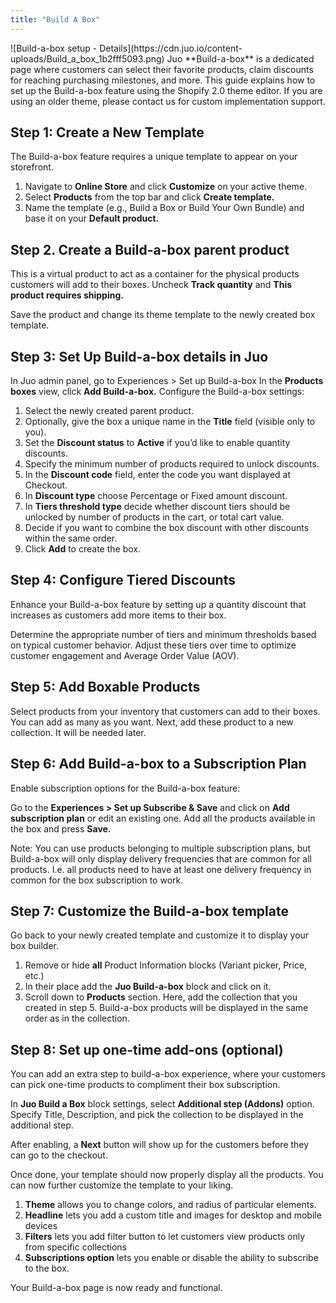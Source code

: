 ```yaml
---
title: "Build A Box"
---
```


<Frame>
![Build-a-box setup - Details](https://cdn.juo.io/content-uploads/Build_a_box_1b2fff5093.png)
</Frame>
Juo **Build-a-box** is a dedicated page where customers can select their favorite products, claim discounts for reaching purchasing milestones, and more.

<Warning>
This guide explains how to set up the Build-a-box feature using the Shopify 2.0 theme editor. If you are using an older theme, please contact us for custom implementation support.
</Warning>

## Step 1: Create a New Template

The Build-a-box feature requires a unique template to appear on your storefront.

1. Navigate to **Online Store** and click **Customize** on your active theme.
2. Select **Products** from the top bar and click **Create template.**
3. Name the template (e.g., Build a Box or Build Your Own Bundle) and base it on your **Default product.**

## Step 2. Create a Build-a-box parent product

This is a virtual product to act as a container for the physical products customers will add to their boxes. Uncheck **Track quantity** and **This product requires shipping.**

Save the product and change its theme template to the newly created box template.

## Step 3: Set Up Build-a-box details in Juo

In Juo admin panel, go to Experiences > Set up Build-a-box In the **Products boxes** view, click **Add Build-a-box.** Configure the Build-a-box settings:

1. Select the newly created parent product.
2. Optionally, give the box a unique name in the **Title** field (visible only to you).
3. Set the **Discount status** to **Active** if you’d like to enable quantity discounts.
4. Specify the minimum number of products required to unlock discounts.
5. In the **Discount code** field, enter the code you want displayed at Checkout.
6. In **Discount type** choose Percentage or Fixed amount discount.
7. In **Tiers threshold type** decide whether discount tiers should be unlocked by number of products in the cart, or total cart value.
8. Decide if you want to combine the box discount with other discounts within the same order.
9. Click **Add** to create the box.

## Step 4: Configure Tiered Discounts

Enhance your Build-a-box feature by setting up a quantity discount that increases as customers add more items to their box.

Determine the appropriate number of tiers and minimum thresholds based on typical customer behavior. Adjust these tiers over time to optimize customer engagement and Average Order Value (AOV).

## Step 5: Add Boxable Products

Select products from your inventory that customers can add to their boxes. You can add as many as you want. Next, add these product to a new collection. It will be needed later.

## Step 6: Add Build-a-box to a Subscription Plan

Enable subscription options for the Build-a-box feature:

Go to the **Experiences > Set up Subscribe & Save** and click on **Add subscription plan** or edit an existing one. Add all the products available in the box and press **Save.**

Note: You can use products belonging to multiple subscription plans, but Build-a-box will only display delivery frequencies that are common for all products. I.e. all products need to have at least one delivery frequency in common for the box subscription to work.

## Step 7: Customize the Build-a-box template

Go back to your newly created template and customize it to display your box builder.

1. Remove or hide **all** Product Information blocks (Variant picker, Price, etc.)
2. In their place add the **Juo Build-a-box** block and click on it.
3. Scroll down to **Products** section. Here, add the collection that you created in step 5. Build-a-box products will be displayed in the same order as in the collection.

## Step 8: Set up one-time add-ons (optional)

You can add an extra step to build-a-box experience, where your customers can pick one-time products to compliment their box subscription.

In **Juo Build a Box** block settings, select **Additional step (Addons)** option. Specify Title, Description, and pick the collection to be displayed in the additional step.

After enabling, a **Next** button will show up for the customers before they can go to the checkout.

Once done, your template should now properly display all the products. You can now further customize the template to your liking.

1. **Theme** allows you to change colors, and radius of particular elements.
2. **Headline** lets you add a custom title and images for desktop and mobile devices
3. **Filters** lets you add filter button to let customers view products only from specific collections
4. **Subscriptions option** lets you enable or disable the ability to subscribe to the box.

Your Build-a-box page is now ready and functional.
